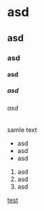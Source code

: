 # asd

## asd

### asd

#### asd

##### asd

###### asd

samle text

- asd
- asd
- asd

1. asd
2. asd
3. asd

[test](tesd)
